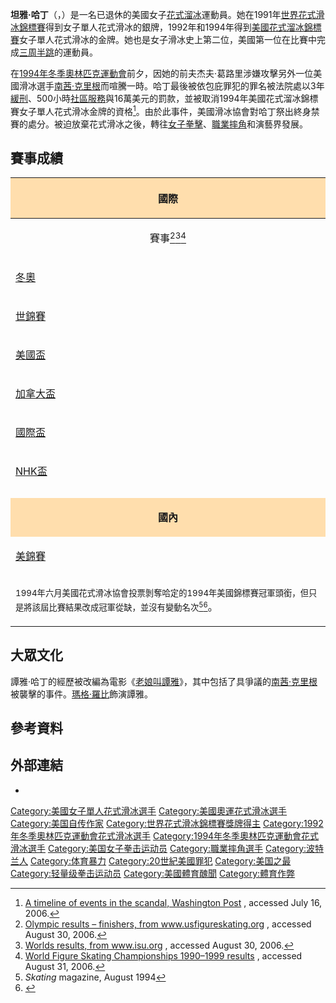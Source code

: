 {{noteTA
|T=zh-hk:坦雅·哈定; zh-tw:譚雅·哈丁; zh-cn:坦雅·哈定; 
|G1=Movie
|1=zh-hk:花式溜冰; zh-tw:花式滑冰; zh-cn:花样滑冰; 
|2=zh-hk:溜冰; zh-hans:滑冰; zh-tw:滑冰;
|3=zh-hk:自由滑; zh-hans:自由滑; zh-tw:長曲項目;
|4=zh-hk:短節目; zh-hans:短节目; zh-tw:短曲項目;
|5=zh-hk:國際溜冰聯盟; zh-hans:国际滑冰联盟; zh-tw:國際滑冰總會;
|6=zh-hk:坦雅; zh-tw:譚雅; zh-cn:坦雅; 
|7=zh-hk:哈定; zh-tw:哈丁; zh-cn:哈定; 
}}
{{Infobox figure skater
| name = 坦雅·哈定
| image= [[File:Tonya_Harding_with_fan.jpg|150px]]
| caption = 
| country = {{USA}}
| fullname = 坦雅·麥欣·哈定<br>Tonya Maxene Harding
| birth_date = {{Birth date and age|1970|11|12}}
| birth_place = 美國[[奧勒岡州|奧勒岡州]][[波特蘭|波特蘭]]
| residence = 美國[[華盛頓州|華盛頓州]][[克拉克市|克拉克市]]
| height = {{height|m=1.55}}
| weight =
| coach = [[黛安·羅林森|黛安·羅林森]]
| skating club =
| retired =
| spouse = 
| medaltemplates = 
{{MedalCountry | {{USA}}}}
{{MedalSport | [[花式滑冰|花式滑冰]]}}
{{MedalCompetition|[[世界花样滑冰锦标赛|世界錦標賽]]}}
{{MedalSilver| {{link-en|1991年世界花样滑冰锦标赛|1991 World Figure Skating Championships|1991 慕尼黑}}|女子單人滑}}
}}

'''坦雅·哈丁'''（{{lang-en|Tonya Maxene Harding}}，{{bd|1970年|11月12日|catIdx=H}}）是一名已退休的美國女子[[花式溜冰|花式溜冰]]運動員。她在1991年[[世界花式滑冰錦標賽|世界花式滑冰錦標賽]]得到女子單人花式滑冰的銀牌，1992年和1994年得到[[美國花式溜冰錦標賽|美國花式溜冰錦標賽]]女子單人花式滑冰的金牌。她也是女子滑冰史上第二位，美國第一位在比賽中完成[[一周半跳|三周半跳]]的運動員。

在[[1994年冬季奧林匹克運動會|1994年冬季奧林匹克運動會]]前夕，因她的前夫杰夫·葛路里涉嫌攻擊另外一位美國滑冰選手[[南茜·克里根|南茜·克里根]]而喧騰一時。哈丁最後被依包庇罪犯的罪名被法院處以3年[[緩刑|緩刑]]、500小時[[社會服務令|社區服務]]與16萬美元的罰款，並被取消1994年美國花式溜冰錦標賽女子單人花式滑冰金牌的資格<ref name="scandal">[http://www.washingtonpost.com/wp-srv/sports/longterm/olympics1998/history/timeline/timeline.htm A timeline of events in the scandal, Washington Post] {{Wayback|url=http://www.washingtonpost.com/wp-srv/sports/longterm/olympics1998/history/timeline/timeline.htm |date=20120405083127 }}, accessed July 16, 2006.</ref>。由於此事件，美國滑冰協會對哈丁祭出終身禁賽的處分。被迫放棄花式滑冰之後，轉往[[女子拳擊|女子拳擊]]、[[職業摔角|職業摔角]]和演藝界發展。

==賽事成績==
{| class="wikitable" style="text-align:center"
|-
! style="background-color: #ffdead; " colspan=10 align=center | '''國際''' 
|-
! 賽事<ref name="USFSAresults">[http://www.usfigureskating.org/content/events/200506/olympics/olympic-medalists.pdf#search=%22Tonya%20Harding%20site%3Ahttp%3A%2F%2Fwww.usfigureskating.org%22 Olympic results – finishers, from www.usfigureskating.org] {{Wayback|url=http://www.usfigureskating.org/content/events/200506/olympics/olympic-medalists.pdf#search=%22Tonya%20Harding%20site%3Ahttp%3A%2F%2Fwww.usfigureskating.org%22 |date=20110613111454 }}, accessed August 30, 2006.</ref><ref name=Worldsresults>[http://www.isu.org/vsite/vfile/page/fileurl/0,11040,4844-148236-165452-56215-0-file,00.pdf Worlds results, from www.isu.org] {{Wayback|url=http://www.isu.org/vsite/vfile/page/fileurl/0,11040,4844-148236-165452-56215-0-file,00.pdf |date=20110603230816 }}, accessed August 30, 2006.</ref><ref name=Skatebase>[http://www.eskatefans.com/skatabase/worldladies1990.html World Figure Skating Championships 1990–1999 results] {{Wayback|url=http://www.eskatefans.com/skatabase/worldladies1990.html |date=20040105153636 }}, accessed August 31, 2006.</ref>
! 1985–86
! 1986–87
! 1987–88
! 1988–89
! 1989–90
! 1990–91
! 1991–92
! 1992–93
! 1993–94
|-
| align=left | [[冬季奥林匹克运动会花样滑冰比赛|冬奧]] || || || || || || || 4th || || 8th
|-
| align=left | [[世界花样滑冰锦标赛|世錦賽]] || || || || || || bgcolor=silver | 2nd || 6th || ||
|-
| align=left | [[国际滑冰联盟花样滑冰大奖赛美国站|美國盃]] || || bgcolor=silver | 2nd || || || bgcolor=gold | 1st|| || bgcolor=gold | 1st || || bgcolor=cc9966 | 3rd
|-
| align=left | [[国际滑冰联盟花样滑冰大奖赛加拿大站|加拿大盃]] || || || || || || || || 4th ||
|-
| align=left | [[国际滑冰联盟花样滑冰大奖赛德国站|國際盃]] || || || || || bgcolor=gold | 1st || || || ||
|-
| align=left | [[国际滑冰联盟花样滑冰大奖赛日本站|NHK盃]] || || || bgcolor=cc9966 | 3rd|| || || bgcolor=silver | 2nd || || || 4th
|-
| align=left | {{link-en|美國奧運節|U.S. Olympic Festival}} || || || || || || bgcolor=gold | 1st || || ||
|-
| align=left | {{link-en|莫斯科新聞盃|Prize of Moscow News}} || || || || bgcolor=gold | 1st || || || || ||
|-
! style="background-color: #ffdead; " colspan=10 align=center | '''國內''' 
|-
| align=left | [[美國花式溜冰錦標賽|美錦賽]] || 6th || 5th || 5th || bgcolor=cc9966 | 3rd || 8th || bgcolor=gold | 1st || bgcolor=cc9966 | 3rd || bgcolor=d1c571 | 4th || bgcolor=gold | <s>1st</s>{{ref|no-champ|†}}
|-
| colspan=10 align=left | <small>{{note|no-champ|†}} 1994年六月美國花式滑冰協會投票剝奪哈定的1994年美國錦標賽冠軍頭銜，但只是將該屆比賽結果改成冠軍從缺，並沒有變動名次<ref>''Skating'' magazine, August 1994</ref><ref name="1994-title">{{cite news|title=U.S. Title Is Taken Back From Harding |agency=[[Associated_Press|Associated Press]]|newspaper= [[The_New_York_Times|The New York Times]]|date= July 1, 1994|url=http://select.nytimes.com/gst/abstract.html?res=F70710FD3C5D0C728CDDAE0894DC494D81 |accessdate=September 28, 2010}}</ref></small>。
|}

== 大眾文化 ==
譚雅·哈丁的經歷被改編為電影《[[老娘叫譚雅|老娘叫譚雅]]》，其中包括了具爭議的[[南茜·克里根|南茜·克里根]]被襲擊的事件。[[瑪格·羅比|瑪格·羅比]]飾演譚雅。

== 參考資料 ==
{{Reflist}}

== 外部連結 ==
* {{IMDb name|id=0002125|name=Tonya Harding}}

{{Authority control}}
{{DEFAULTSORT:Harding, Tonya}}
[[Category:美國女子單人花式滑冰選手|Category:美國女子單人花式滑冰選手]]
[[Category:美國奧運花式滑冰選手|Category:美國奧運花式滑冰選手]]
[[Category:美国自传作家|Category:美国自传作家]]
[[Category:世界花式滑冰錦標賽獎牌得主|Category:世界花式滑冰錦標賽獎牌得主]]
[[Category:1992年冬季奧林匹克運動會花式滑冰選手|Category:1992年冬季奧林匹克運動會花式滑冰選手]]
[[Category:1994年冬季奧林匹克運動會花式滑冰選手|Category:1994年冬季奧林匹克運動會花式滑冰選手]]
[[Category:美国女子拳击运动员|Category:美国女子拳击运动员]]
[[Category:職業摔角選手|Category:職業摔角選手]]
[[Category:波特兰人|Category:波特兰人]]
[[Category:体育暴力|Category:体育暴力]]
[[Category:20世紀美國罪犯|Category:20世紀美國罪犯]]
[[Category:美国之最|Category:美国之最]]
[[Category:轻量级拳击运动员|Category:轻量级拳击运动员]]
[[Category:美國體育醜聞|Category:美國體育醜聞]]
[[Category:體育作弊|Category:體育作弊]]